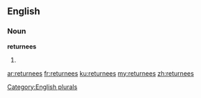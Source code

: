 ==English==

===Noun===
'''returnees'''

# {{plural of|returnee}}

[[Category:English plurals]]

[[ar:returnees]]
[[fr:returnees]]
[[ku:returnees]]
[[my:returnees]]
[[zh:returnees]]